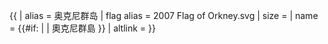 {{ {{{1<noinclude>|country showdata</noinclude>}}}
| alias = 奥克尼群岛
| flag alias = 2007 Flag of Orkney.svg
| size = {{{size|}}}
| name = {{#if: {{{name|}}} | {{{name|}}} | 奧克尼群島 }}
| altlink = {{{altlink|}}}
</noinclude>
}}